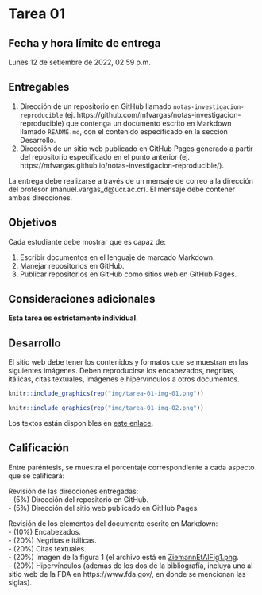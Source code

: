 # Tarea 01 {.unnumbered}

## Fecha y hora límite de entrega {.unnumbered}
Lunes 12 de setiembre de 2022, 02:59 p.m.


## Entregables {.unnumbered}
1. Dirección de un repositorio en GitHub llamado `notas-investigacion-reproducible` (ej. https://github.com/mfvargas/notas-investigacion-reproducible) que contenga un documento escrito en Markdown llamado `README.md`, con el contenido especificado en la sección Desarrollo.
2. Dirección de un sitio web publicado en GitHub Pages generado a partir del repositorio especificado en el punto anterior (ej. https://mfvargas.github.io/notas-investigacion-reproducible/). 

La entrega debe realizarse a través de un mensaje de correo a la dirección del profesor (manuel.vargas_d@ucr.ac.cr). El mensaje debe contener ambas direcciones.

## Objetivos {.unnumbered}
Cada estudiante debe mostrar que es capaz de:

1. Escribir documentos en el lenguaje de marcado Markdown.
2. Manejar repositorios en GitHub.
3. Publicar repositorios en GitHub como sitios web en GitHub Pages.

## Consideraciones adicionales {.unnumbered}
**Esta tarea es estrictamente individual**.

## Desarrollo {.unnumbered}
El sitio web debe tener los contenidos y formatos que se muestran en las siguientes imágenes. Deben reproducirse los encabezados, negritas, itálicas, citas textuales, imágenes e hipervínculos a otros documentos.

```r
knitr::include_graphics(rep("img/tarea-01-img-01.png"))
```

```r
knitr::include_graphics(rep("img/tarea-01-img-02.png"))
```

Los textos están disponibles en [este enlace](otros/tarea-01-texto.txt).

## Calificación {.unnumbered}
Entre paréntesis, se muestra el porcentaje correspondiente a cada aspecto que se calificará:

Revisión de las direcciones entregadas:  
- (5%) Dirección del repositorio en GitHub.  
- (5%) Dirección del sitio web publicado en GitHub Pages.  

Revisión de los elementos del documento escrito en Markdown:  
- (10%) Encabezados.  
- (20%) Negritas e itálicas.  
- (20%) Citas textuales.  
- (20%) Imagen de la figura 1 (el archivo está en [ZiemannEtAlFig1.png](img/ZiemannEtAlFig1.png).  
- (20%) Hipervínculos (además de los dos de la bibliografía, incluya uno al sitio web de la FDA en https://www.fda.gov/, en donde se mencionan las siglas).  